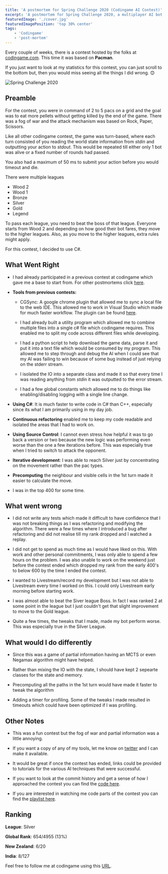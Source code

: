 ```yaml
---
title: 'A postmortem for Spring Challenge 2020 (Codingame AI Contest)'
excerpt: 'A postmortem for Spring Challenge 2020, a multiplayer AI bot contest based on Pacman held by codingame'
featuredImage: './cover.jpg'
featuredImagePosition: 'top 30% center'
tags:
    - 'Codingame'
    - 'post-mortem'
---
```


Every couple of weeks, there is a contest hosted by the folks at [codingame.com](http://www.codingame.com). This time it was based on **Pacman**.

If you just want to look at my statistics for this contest, you can just scroll to the bottom but, then you would miss seeing all the things I did wrong. 😊

![Spring Challenge 2020](./cover.jpg)

## Preamble

For the contest, you were in command of 2 to 5 pacs on a grid and the goal was to eat more pellets without getting killed by the end of the game. There was a fog of war and the attack mechanism was based on Rock, Paper, Scissors.

Like all other codingame contest, the game was turn-based, where each turn consisted of you reading the world state information from _stdin_ and outputting your action to _stdout_. This would be repeated till either only 1 bot was alive or a fixed number of rounds had passed.

You also had a maximum of 50 ms to submit your action before you would timeout and die.

There were multiple leagues

-   Wood 2
-   Wood 1
-   Bronze
-   Silver
-   Gold
-   Legend

To pass each league, you need to beat the boss of that league. Everyone starts from Wood 2 and depending on how good their bot fares, they move to the higher leagues. Also, as you move to the higher leagues, extra rules might apply.

For this contest, I decided to use C#.

## What Went Right

-   I had already participated in a previous contest at codingame which gave me a base to start from. For other postmortems click [here](/tags/codingame).

-   **Tools from previous contests:**

    -   CGSync: A google chrome plugin that allowed me to sync a local file to the web IDE. This allowed me to work in Visual Studio which made for much faster workflow. The plugin can be found [here](https://www.codingame.com/forum/t/codingame-sync-beta/614/65).

    -   I had already built a utility program which allowed me to combine multiple files into a single c# file which codingame requires. This enabled me to split my code across different files while developing.

    -   I had a python script to help download the game data, parse it and put it into a text file which would be consumed by my program. This allowed me to step through and debug the AI when I could see that my AI was failing to win because of some bug instead of just relying on the stderr stream.

    -   I isolated the IO into a separate class and made it so that every time I was reading anything from _stdin_ it was outputted to the error stream.

    -   I had a few global constants which allowed me to do things like enabling/disabling logging with a single line change.

-   **Using C#**: It is much faster to write code in C# than C++, especially since its what I am primarily using in my day job.

-   **Continuous refactoring** enabled me to keep my code readable and isolated the areas that I had to work on.

-   **Using Source Control**: I cannot even stress how helpful it was to go back a version or two because the new logic was performing even worse than the one a few iterations before. This was especially true when I tried to switch to attack the opponent.

-   **Iterative development**: I was able to reach Silver just by concentrating on the movement rather than the pac types.

-   **Precomputing** the neighbour and visible cells in the 1st turn made it easier to calculate the move.
-   I was in the top 400 for some time.

## What went wrong

-   I did not write any tests which made it difficult to have confidence that I was not breaking things as I was refactoring and modifying the algorithm. There were a few times where I introduced a bug after refactoring and did not realise till my rank dropped and I watched a replay.

-   I did not get to spend as much time as I would have liked on this. With work and other personal commitments, I was only able to spend a few hours on the problem. I was also unable to work on the weekend just before the contest ended which dropped my rank from the early 400's to below 600 by the time I ended the contest.

-   I wanted to Livestream/record my development but I was not able to Livestream every time I worked on this. I could only Livestream early morning before starting work.

-   I was almost able to beat the Siver league Boss. In fact I was ranked 2 at some point in the league but I just couldn't get that slight improvement to move to the Gold league.

-   Quite a few times, the tweaks that I made, made my bot perform worse. This was especially true in the Silver League.

## What would I do differently

-   Since this was a game of partial information having an MCTS or even Negamax algorithm might have helped.

-   Rather than mixing the IO with the state, I should have kept 2 sepearte classes for the state and memory.

-   Precomputing all the paths in the 1st turn would have made it faster to tweak the algorithm

-   Adding a timer for profiling. Some of the tweaks I made resulted in timeouts which could have been optimized if I was profiling.

## Other Notes

-   This was a fun contest but the fog of war and partial information was a little annoying.

-   If you want a copy of any of my tools, let me know on [twitter](https://twitter.com/ankur_sheel/status/1263342317894656000) and I can make it available.

-   It would be great if once the contest has ended, links could be provided to tutorials for the various AI techniques that were successful.

-   If you want to look at the commit history and get a sense of how I approached the contest you can find the [code here](https://github.com/AnkurSheel/codingame/tree/JoinThePac).

-   If you are interested in watching me code parts of the contest you can find the [playlist here](https://www.youtube.com/playlist?list=PLyHMMEg7mqQ5IDIgrxixQwdOD5JjcjmuC).

## Ranking

**League**: Silver

**Global Rank**: 654/4955 (13%)

**New Zealand**: 6/20

**India**: 8/127

Feel free to follow me at codingame using this [URL](https://www.codingame.com/servlet/urlinvite?u=1506970).
